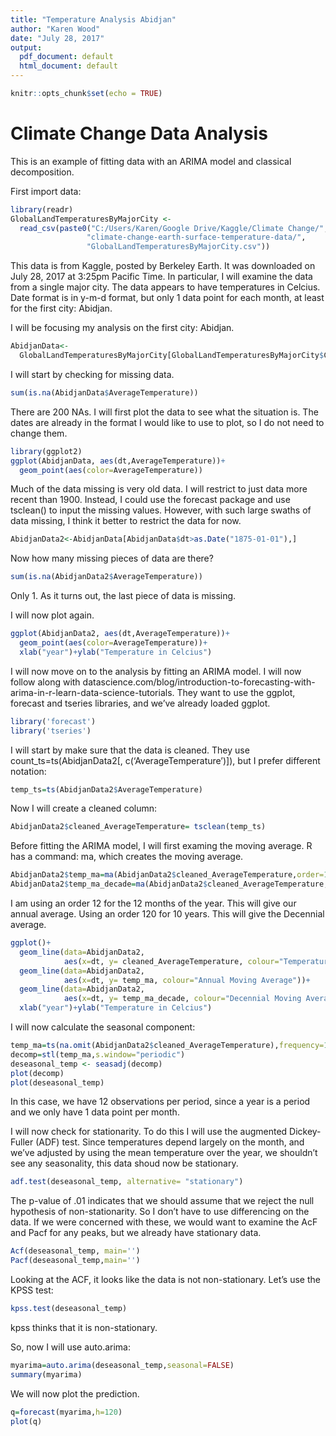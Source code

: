 ---
title: "Temperature Analysis Abidjan"
author: "Karen Wood"
date: "July 28, 2017"
output:
  pdf_document: default
  html_document: default
---

```{r setup, include=FALSE}
knitr::opts_chunk$set(echo = TRUE)
```

# Climate Change Data Analysis

This is an example of fitting data with an ARIMA model and classical decomposition.

First import data:

```{r}
library(readr)
GlobalLandTemperaturesByMajorCity <- 
  read_csv(paste0("C:/Users/Karen/Google Drive/Kaggle/Climate Change/",
                 "climate-change-earth-surface-temperature-data/",
                 "GlobalLandTemperaturesByMajorCity.csv"))
```

This data is from Kaggle, posted by Berkeley Earth. It was downloaded on July 28, 2017 at 3:25pm Pacific Time. In particular, I will examine the data from a single major city. The data appears to have temperatures in Celcius. Date format is in y-m-d format, but only 1 data point for each month, at least for the first city: Abidjan. 

I will be focusing my analysis on the first city: Abidjan.

```{r}
AbidjanData<-
  GlobalLandTemperaturesByMajorCity[GlobalLandTemperaturesByMajorCity$City=="Abidjan", ]
```

I will start by checking for missing data.

```{r}
sum(is.na(AbidjanData$AverageTemperature))
```

There are 200 NAs. I will first plot the data to see what the situation is. The dates are already in the format I would like to use to plot, so I do not need to change them.

```{r}
library(ggplot2)
ggplot(AbidjanData, aes(dt,AverageTemperature))+
  geom_point(aes(color=AverageTemperature))
```


Much of the data missing is very old data. I will restrict to just data more recent than 1900. Instead, I could use the forecast package and use tsclean() to input the missing values. However, with such large swaths of data missing, I think it better to restrict the data for now.

```{r message=FALSE}
AbidjanData2<-AbidjanData[AbidjanData$dt>as.Date("1875-01-01"),]
```

Now how many missing pieces of data are there?

```{r message=FALSE}
sum(is.na(AbidjanData2$AverageTemperature))
```


Only 1. As it turns out, the last piece of data is missing.

I will now plot again.

```{r message=FALSE}
ggplot(AbidjanData2, aes(dt,AverageTemperature))+
  geom_point(aes(color=AverageTemperature))+
  xlab("year")+ylab("Temperature in Celcius")
```

I will now move on to the analysis by fitting an ARIMA model. I will now follow along with datascience.com/blog/introduction-to-forecasting-with-arima-in-r-learn-data-science-tutorials. They want to use the ggplot, forecast and tseries libraries, and we've already loaded ggplot.

```{r}
library('forecast')
library('tseries')
```

I will start by make sure that the data is cleaned. They use count_ts=ts(AbidjanData2[, c('AverageTemperature')]), but I prefer different notation:

```{r message=FALSE}
temp_ts=ts(AbidjanData2$AverageTemperature)
```

Now I will create a cleaned column:

```{r message=FALSE}
AbidjanData2$cleaned_AverageTemperature= tsclean(temp_ts)
```

Before fitting the ARIMA model, I will first examing the moving average. R has a command: ma, which creates the moving average.

```{r message=FALSE}
AbidjanData2$temp_ma=ma(AbidjanData2$cleaned_AverageTemperature,order=12) 
AbidjanData2$temp_ma_decade=ma(AbidjanData2$cleaned_AverageTemperature,order=120) 
```

I am using an order 12 for the 12 months of the year. This will give our annual average. Using an order 120 for 10 years. This will give the Decennial average.

```{r message=FALSE, warning=FALSE}
ggplot()+
  geom_line(data=AbidjanData2, 
            aes(x=dt, y= cleaned_AverageTemperature, colour="Temperature"))+
  geom_line(data=AbidjanData2, 
            aes(x=dt, y= temp_ma, colour="Annual Moving Average"))+
  geom_line(data=AbidjanData2, 
            aes(x=dt, y= temp_ma_decade, colour="Decennial Moving Average"))+
  xlab("year")+ylab("Temperature in Celcius")
```

I will now calculate the seasonal component:
```{r message=FALSE}
temp_ma=ts(na.omit(AbidjanData2$cleaned_AverageTemperature),frequency=12)
decomp=stl(temp_ma,s.window="periodic")
deseasonal_temp <- seasadj(decomp)
plot(decomp)
plot(deseasonal_temp)
```


In this case, we have 12 observations per period, since a year is a period and we only have 1 data point per month.

I will now check for stationarity. To do this I will use the augmented Dickey-Fuller (ADF) test. Since temperatures depend largely on the month, and we've adjusted by using the mean temperature over the year, we shouldn't see any seasonality, this data shoud now be stationary.

```{r}
adf.test(deseasonal_temp, alternative= "stationary")
```

The p-value of .01 indicates that we should assume that we reject the null hypothesis of non-stationarity. So I don't have to use differencing on the data. If we were concerned with these, we would want to examine the AcF and Pacf for any peaks, but we already have stationary data.

```{r}
Acf(deseasonal_temp, main='')
Pacf(deseasonal_temp,main='')
```

Looking at the ACF, it looks like the data is not non-stationary. Let's use the KPSS test:

```{r}
kpss.test(deseasonal_temp)
```
kpss thinks that it is non-stationary.



So, now I will use auto.arima:

```{r}
myarima=auto.arima(deseasonal_temp,seasonal=FALSE)
summary(myarima)
```


We will now plot the prediction.

```{r}
q=forecast(myarima,h=120)
plot(q)
```

